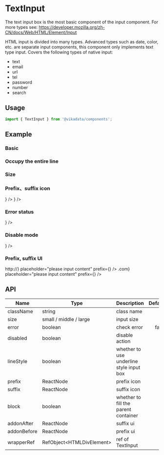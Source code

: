 
<Meta title="en/components/TextInput" />

# TextInput

The text input box is the most basic component of the input component. For more types see: https://developer.mozilla.org/zh-CN/docs/Web/HTML/Element/Input

HTML input is divided into many types. Advanced types such as date, color, etc. are separate input components, this component only implements text type input. Covers the following types of native input:

- text
- email
- url
- tel
- password
- number
- search

## Usage

```jsx
import { TextInput } from '@vikadata/components';
```

## Example

### Basic

<Canvas>
<ThemeToggle lang="en">
  <TextInput placeholder="please input content" />
  <TextInput
    lineStyle
    placeholder="please input content"
  />
</ThemeToggle>
</Canvas>

### Occupy the entire line

<Canvas>
<ThemeToggle lang="en">
  <TextInput
    block
    placeholder="please input content"
  />
</ThemeToggle>
</Canvas>

### Size

<Canvas>
<ThemeToggle lang="en">
  <TextInput
    placeholder="please input content"
    size="small"
  />
  <TextInput placeholder="please input content" />
  <TextInput
    placeholder="please input content"
    size="large"
  />
</ThemeToggle>
</Canvas>

### Prefix、suffix icon

<Canvas>
<ThemeToggle lang="en">
  <TextInput
    placeholder="please input content"
    prefix={<PhonenumberFilled />}
  />
  <TextInput
    placeholder="please input content"
    suffix={<PhonenumberFilled />}
  />
</ThemeToggle>
</Canvas>

### Error status

<Canvas>
<ThemeToggle lang="en">
  <TextInput
    error
    placeholder="please input content"
    prefix={<PhonenumberFilled />}
  />
</ThemeToggle>
</Canvas>

### Disable mode

<Canvas>
<ThemeToggle lang="en">
  <TextInput
    disabled
    placeholder="please input content"
    prefix={<PhonenumberFilled />}
  />
</ThemeToggle>
</Canvas>

### Prefix, suffix UI

<Canvas>
<ThemeToggle lang="en">
  <TextInput
    addonBefore={<div>http://</div>}
    placeholder="please input content"
    prefix={<PhonenumberFilled />}
  />
  <TextInput
    addonAfter={<div>.com</div>}
    placeholder="please input content"
    prefix={<PhonenumberFilled />}
  />
</ThemeToggle>
</Canvas>

## API


| Name        | Type                       | Description                              | Default |
|-------------|----------------------------|------------------------------------------|--------:|
| className   | string                     | class name                               |       - |
| size        | small / middle / large     | input size                               |       - |
| error       | boolean                    | check error                              |   false |
| disabled    | boolean                    | disable action                           |       - |
| lineStyle   | boolean                    | whether to use underline style input box |       - |
| prefix      | ReactNode                  | prefix icon                              |       - |
| suffix      | ReactNode                  | suffix icon                              |       - |
| block       | boolean                    | whether to fill the parent container     |       - |
| addonAfter  | ReactNode                  | suffix ui                                |       - |
| addonBefore | ReactNode                  | prefix ui                                |       - |
| wrapperRef  | RefObject<HTMLDivElement\> | ref of TextInput                         |       - |

